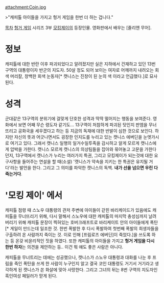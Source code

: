 attachment:Coin.jpg

>"캐피톨 아이들을 가지고 헝거 게임을 한번 더 하는 겁니다."

[[목차]]
[[헝거 게임]] 시리즈 3부 [[모킹제이]]의 등장인물. 영화판에서 배우는 [줄리앤 무어].
= 정보 =
캐피톨에 대한 반란 이후 파괴되었다고 알려졌지만 실은 지하에서 건재하고 있던 13번 구역의 대통령이자 반군의 지도자.
50살 정도 되어 보이는 여자로 어깨까지 내려오는 회색 머리칼, 창백한 회색 눈동자[* 캣니스는 진창이 된 눈의 색 이라고 언급했다.]로 묘사된다.

= 성격 =
군대같은 13구역의 분위기에 걸맞게 단호한 성격과 딱딱 떨어지는 행동을 보여준다. 영화에서 보면 어째 무슨 령도자 같기도...
13구역이 처참하게 파괴된 탓인지 판엠을 무너뜨리고 공화국을 세우겠다고 하는 등 지금의 독재에 대한 반발이 심한 것으로 보인다. 하지만 자신의 뜻과 어긋나면서도 굉장한 인지도를 누리고 있는 캣니스 에버딘을 눈엣가시로 여기고 있다. 그래서 캣니스 일행의 일거수일투족을 감시하고 알게 모르게 캣니스에게 압박을 가한다. 캣니스 모르게 캣니스의 의상팀들을 잡아와 묶어놓고 고문을 가한다던지, 13구역에서 캣니스가 누리는 여러가지 특권, 그리고 모킹제이가 되는것에 대한 요구사항을 들어주는 연설을 할 때(소설) '캣니스가 약속을 지키는 한 특권은 유지될 거다'라는 발언을 한다. 그리고 그 의미를 파악한 캣니스의 독백. '''내가 선을 넘으면 우린 다 죽는거다'''.

= '모킹 제이' 에서 =
캐피톨 점령 때 스노우 대통령의 관저 주변에 아이들이 갇힌 바리케이드가 있음에도 캐피톨을 무너뜨리기 위해, 다시 말해서 스노우에 대한 캐피톨의 마지막 충성심까지 날려버리기 위해 캐피톨 문장이 찍혀있는 호버크래프트로 바리케이트 안의 아이들에게 폭탄[* 게일이 만드는데 일조한 것. 한번 폭발한 후 다시 폭발하여 첫번째 폭발의 희생자들을 구출하려 온 사람까지 죽이는 것. 이로 인해 [프림로즈 에버딘]이 죽었다.]을 쓰도록 하는 등 온갖 비윤리적인 짓을 하였다.
또한 캐피톨의 아이들을 가지고 '''헝거 게임을 다시 한번 하자'''는 의견을 제안하는 등.. 이건 뭐 얘도 좋은 사람은 아니다.

캐피톨을 무너트리는 데에는 성공했으나, 캣니스가 스노우 대통령과 대화를 나눈 후 프림을 죽인 폭탄을 쓰게 한 사람이 누구인지 알고 결국 코인 대통령도 거기서 거기라고 생각하게 된 캣니스가 쏜 화살에 맞아 사망한다. 그리고 그녀의 뒤는 8번 구역의 지도자인 흑인여성 페일러가 맏게 된다.
